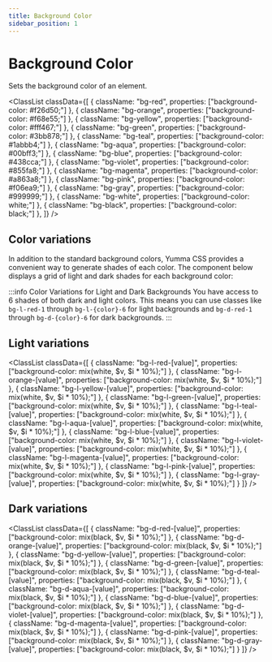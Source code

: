 ```yaml
---
title: Background Color
sidebar_position: 1
---
```



# Background Color

Sets the background color of an element.

<ClassList
  classData={[
    {
      className: "bg-red",
      properties: ["background-color: #f26d50;"]
    },
    {
      className: "bg-orange",
      properties: ["background-color: #f68e55;"]
    },
    {
      className: "bg-yellow",
      properties: ["background-color: #fff467;"]
    },
    {
      className: "bg-green",
      properties: ["background-color: #3bb878;"]
    },
    {
      className: "bg-teal",
      properties: ["background-color: #1abbb4;"]
    },
    {
      className: "bg-aqua",
      properties: ["background-color: #00bff3;"]
    },
    {
      className: "bg-blue",
      properties: ["background-color: #438cca;"]
    },
    {
      className: "bg-violet",
      properties: ["background-color: #855fa8;"]
    },
    {
      className: "bg-magenta",
      properties: ["background-color: #a863a8;"]
    },
    {
      className: "bg-pink",
      properties: ["background-color: #f06ea9;"]
    },
    {
      className: "bg-gray",
      properties: ["background-color: #999999;"]
    },
    {
      className: "bg-white",
      properties: ["background-color: white;"]
    },
    {
      className: "bg-black",
      properties: ["background-color: black;"]
    },
  ]}
/>

## Color variations

In addition to the standard background colors, Yumma CSS provides a convenient way to generate shades of each color. The component below displays a grid of light and dark shades for each background color:

:::info Color Variations for Light and Dark Backgrounds
You have access to 6 shades of both dark and light colors. This means you can use classes like `bg-l-red-1` through `bg-l-{color}-6` for light backgrounds and `bg-d-red-1` through `bg-d-{color}-6` for dark backgrounds.
:::

## Light variations

<ClassList
  classData={[
    {
      className: "bg-l-red-[value]",
      properties: ["background-color: mix(white, $v, $i * 10%);"]
    },
    {
      className: "bg-l-orange-[value]",
      properties: ["background-color: mix(white, $v, $i * 10%);"]
    },
    {
      className: "bg-l-yellow-[value]",
      properties: ["background-color: mix(white, $v, $i * 10%);"]
    },
    {
      className: "bg-l-green-[value]",
      properties: ["background-color: mix(white, $v, $i * 10%);"]
    },
    {
      className: "bg-l-teal-[value]",
      properties: ["background-color: mix(white, $v, $i * 10%);"]
    },
    {
      className: "bg-l-aqua-[value]",
      properties: ["background-color: mix(white, $v, $i * 10%);"]
    },
    {
      className: "bg-l-blue-[value]",
      properties: ["background-color: mix(white, $v, $i * 10%);"]
    },
    {
      className: "bg-l-violet-[value]",
      properties: ["background-color: mix(white, $v, $i * 10%);"]
    },
    {
      className: "bg-l-magenta-[value]",
      properties: ["background-color: mix(white, $v, $i * 10%);"]
    },
    {
      className: "bg-l-pink-[value]",
      properties: ["background-color: mix(white, $v, $i * 10%);"]
    },
    {
      className: "bg-l-gray-[value]",
      properties: ["background-color: mix(white, $v, $i * 10%);"]
    }
  ]}
/>

## Dark variations

<ClassList
  classData={[
    {
      className: "bg-d-red-[value]",
      properties: ["background-color: mix(black, $v, $i * 10%);"]
    },
    {
      className: "bg-d-orange-[value]",
      properties: ["background-color: mix(black, $v, $i * 10%);"]
    },
    {
      className: "bg-d-yellow-[value]",
      properties: ["background-color: mix(black, $v, $i * 10%);"]
    },
    {
      className: "bg-d-green-[value]",
      properties: ["background-color: mix(black, $v, $i * 10%);"]
    },
    {
      className: "bg-d-teal-[value]",
      properties: ["background-color: mix(black, $v, $i * 10%);"]
    },
    {
      className: "bg-d-aqua-[value]",
      properties: ["background-color: mix(black, $v, $i * 10%);"]
    },
    {
      className: "bg-d-blue-[value]",
      properties: ["background-color: mix(black, $v, $i * 10%);"]
    },
    {
      className: "bg-d-violet-[value]",
      properties: ["background-color: mix(black, $v, $i * 10%);"]
    },
    {
      className: "bg-d-magenta-[value]",
      properties: ["background-color: mix(black, $v, $i * 10%);"]
    },
    {
      className: "bg-d-pink-[value]",
      properties: ["background-color: mix(black, $v, $i * 10%);"]
    },
    {
      className: "bg-d-gray-[value]",
      properties: ["background-color: mix(black, $v, $i * 10%);"]
    }
  ]}
/>